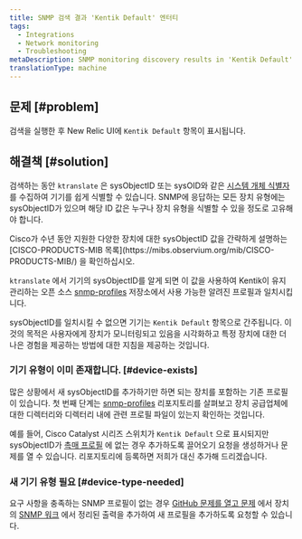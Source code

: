 ```yaml
---
title: SNMP 검색 결과 'Kentik Default' 엔터티
tags:
  - Integrations
  - Network monitoring
  - Troubleshooting
metaDescription: SNMP monitoring discovery results in 'Kentik Default' entities in the New Relic UI.
translationType: machine
---
```


## 문제 [#problem]

검색을 실행한 후 New Relic UI에 `Kentik Default` 항목이 표시됩니다.

## 해결책 [#solution]

검색하는 동안 `ktranslate` 은 sysObjectID 또는 sysOID와 같은 [시스템 개체 식별자](http://oid-info.com/get/1.3.6.1.2.1.1.2) 를 수집하여 기기를 쉽게 식별할 수 있습니다. SNMP에 응답하는 모든 장치 유형에는 sysObjectID가 있으며 해당 ID 값은 누구나 장치 유형을 식별할 수 있을 정도로 고유해야 합니다.

<Callout variant="tip">
  Cisco가 수년 동안 지원한 다양한 장치에 대한 sysObjectID 값을 간략하게 설명하는 [CISCO-PRODUCTS-MIB 목록](https://mibs.observium.org/mib/CISCO-PRODUCTS-MIB/) 을 확인하십시오.
</Callout>

`ktranslate` 에서 기기의 sysObjectID를 알게 되면 이 값을 사용하여 Kentik이 유지 관리하는 오픈 소스 [snmp-profiles](https://github.com/kentik/snmp-profiles) 저장소에서 사용 가능한 알려진 프로필과 일치시킵니다.

sysObjectID를 일치시킬 수 없으면 기기는 `Kentik Default` 항목으로 간주됩니다. 이것의 목적은 사용자에게 장치가 모니터링되고 있음을 시각화하고 특정 장치에 대한 더 나은 경험을 제공하는 방법에 대한 지침을 제공하는 것입니다.

### 기기 유형이 이미 존재합니다. [#device-exists]

많은 상황에서 새 sysObjectID를 추가하기만 하면 되는 장치를 포함하는 기존 프로필이 있습니다. 첫 번째 단계는 [snmp-profiles](https://github.com/kentik/snmp-profiles/tree/main/profiles/kentik_snmp) 리포지토리를 살펴보고 장치 공급업체에 대한 디렉터리와 디렉터리 내에 관련 프로필 파일이 있는지 확인하는 것입니다.

예를 들어, Cisco Catalyst 시리즈 스위치가 `Kentik Default` 으로 표시되지만 sysObjectID가 [촉매 프로필](https://github.com/kentik/snmp-profiles/blob/main/profiles/kentik_snmp/cisco/cisco-catalyst.yml) 에 없는 경우 추가하도록 끌어오기 요청을 생성하거나 문제를 열 수 있습니다. 리포지토리에 등록하면 저희가 대신 추가해 드리겠습니다.

### 새 기기 유형 필요 [#device-type-needed]

요구 사항을 충족하는 SNMP 프로필이 없는 경우 [GitHub 문제를 열고 문제](https://github.com/kentik/snmp-profiles/issues/new/choose) 에서 장치의 [SNMP 워크](/docs/network-performance-monitoring/troubleshooting/snmp-walk) 에서 정리된 출력을 추가하여 새 프로필을 추가하도록 요청할 수 있습니다.